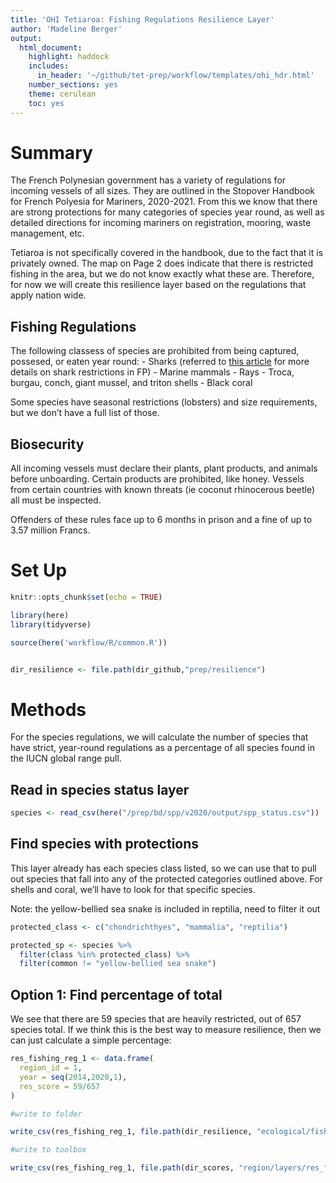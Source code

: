 ```yaml
---
title: 'OHI Tetiaroa: Fishing Regulations Resilience Layer'
author: 'Madeline Berger'
output:
  html_document:
    highlight: haddock
    includes:
      in_header: '~/github/tet-prep/workflow/templates/ohi_hdr.html' 
    number_sections: yes
    theme: cerulean
    toc: yes
---
```

# Summary 

The French Polynesian government has a variety of regulations for incoming vessels of all sizes. They are outlined in the 
Stopover Handbook for French Polyesia for Mariners, 2020-2021. From this we know that there are strong protections for many categories of species year round, as well as detailed directions for incoming mariners on registration, mooring, waste management, etc. 

Tetiaroa is not specifically covered in the handbook, due to the fact that it is privately owned. The map on Page 2 does indicate that there is restricted fishing in the area, but we do not know exactly what these are. Therefore, for now we will create this resilience layer based on the regulations that apply nation wide.

## Fishing Regulations  

The following classess of species are prohibited from being captured, possesed, or eaten year round:
- Sharks (referred to [this article](https://www.sciencedirect.com/science/article/pii/S0308597X16305899) for more details on shark restrictions in FP)
- Marine mammals
- Rays
- Troca, burgau, conch, giant mussel, and triton shells
- Black coral 

Some species have seasonal restrictions (lobsters) and size requirements, but we don't have a full list of those. 

## Biosecurity 

All incoming vessels must declare their plants, plant products, and animals before unboarding. Certain products are prohibited, like honey. Vessels from certain countries with known threats (ie coconut rhinocerous beetle) all must be inspected. 

Offenders of these rules face up to 6 months in prison and a fine of up to 3.57 million Francs. 


# Set Up

```r
knitr::opts_chunk$set(echo = TRUE)

library(here)
library(tidyverse)

source(here('workflow/R/common.R'))


dir_resilience <- file.path(dir_github,"prep/resilience")
```

# Methods

For the species regulations, we will calculate the number of species that have strict, year-round regulations as a percentage of all species found in the IUCN global range pull. 

## Read in species status layer 

```r

species <- read_csv(here("/prep/bd/spp/v2020/output/spp_status.csv"))

```

## Find species with protections

This layer already has each species class listed, so we can use that to pull out species that fall into any of the protected categories outlined above. For shells and coral, we'll have to look for that specific species. 

Note: the yellow-bellied sea snake is included  in reptilia, need to filter it out

```r

protected_class <- c("chondrichthyes", "mammalia", "reptilia")

protected_sp <- species %>% 
  filter(class %in% protected_class) %>% 
  filter(common != "yellow-bellied sea snake")

```


## Option 1: Find percentage of total 

We see that there are 59 species that are heavily restricted, out of 657 species total. If we think this is the best way to measure resilience, then we can just calculate a simple percentage:

```r

res_fishing_reg_1 <- data.frame(
  region_id = 1, 
  year = seq(2014,2020,1),
  res_score = 59/657
)

#write to folder

write_csv(res_fishing_reg_1, file.path(dir_resilience, "ecological/fishing_reg/res_fishing_reg.csv"))

#write to toolbox

write_csv(res_fishing_reg_1, file.path(dir_scores, "region/layers/res_fishing_reg.csv"))
```

